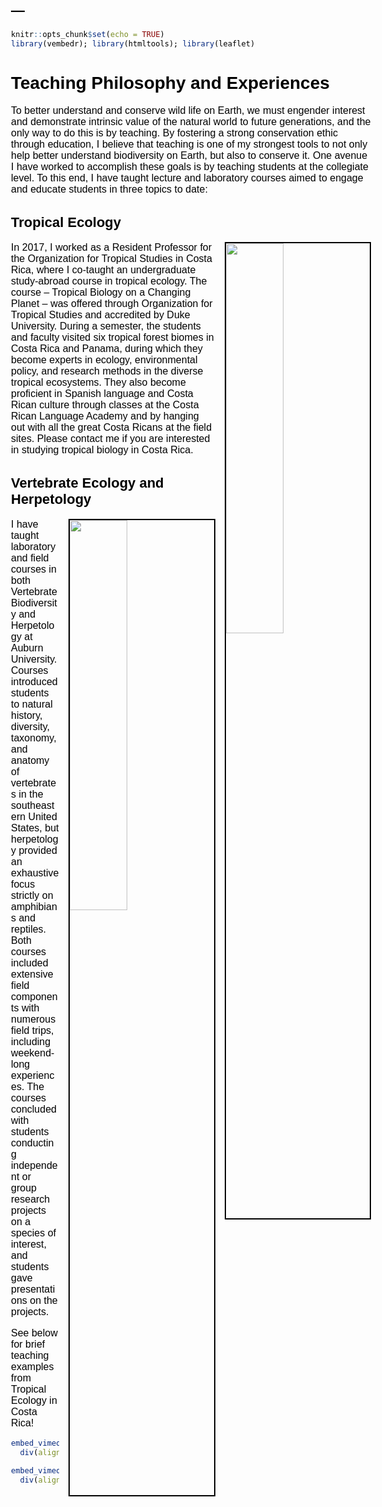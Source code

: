 ---
---

```r
knitr::opts_chunk$set(echo = TRUE)
library(vembedr); library(htmltools); library(leaflet)
```

<link rel="stylesheet" href="styles.css" type="text/css">

<style type="text/css">
body{ /* Normal  */ font-size: 16px; font-family: Arial; color:black}
td {  /* Table  */ font-size: 8px;}
h1.title {font-size: 38px; color: DarkRed;}
h1 { /* Header 1 */ font-size: 28px; color: Black;}
h2 { /* Header 2 */ font-size: 22px; color: Black;}
h3 { /* Header 3 */ font-size: 18px; color: Black;}
code.r{ /* Code block */ font-size: 12px;}
pre { /* Code block - determines code spacing between lines */ font-size: 14px;}
</style>

# Teaching Philosophy and Experiences

To better understand and conserve wild life on Earth, we must engender interest and demonstrate intrinsic value of the natural world to future generations, and the only way to do this is by teaching.  By fostering a strong conservation ethic through education, I believe that teaching is one of my strongest tools to not only help better understand biodiversity on Earth, but also to conserve it. One avenue I have worked to accomplish these goals is by teaching students at the collegiate level. To this end, I have taught lecture and laboratory courses aimed to engage and educate students in three topics to date:

## Tropical Ecology

<img src="images/TropBio-PaloVerde-Federico-Chinchilla.jpg" style="width:40%; border:2px solid; margin-left: 15px" align="right">

In 2017, I worked as a Resident Professor for the Organization for Tropical Studies in Costa Rica, where I co-taught an undergraduate study-abroad course in tropical ecology. The course – Tropical Biology on a Changing Planet – was offered through Organization for Tropical Studies and accredited by Duke University. During a semester, the students and faculty visited six tropical forest biomes in Costa Rica and Panama, during which they become experts in ecology, environmental policy, and research methods in the diverse tropical ecosystems. They also become proficient in Spanish language and Costa Rican culture through classes at the Costa Rican Language Academy and by hanging out with all the great Costa Ricans at the field sites. Please contact me if you are interested in studying tropical biology in Costa Rica.

## Vertebrate Ecology and Herpetology

<img src="images/gang_11mar17_2a.jpg" style="width:40%; border:2px solid; margin-left: 15px" align="right">

I have taught laboratory and field courses in both Vertebrate Biodiversity and Herpetology at Auburn University. Courses introduced students to natural history, diversity, taxonomy, and anatomy of vertebrates in the southeastern United States, but herpetology provided an exhaustive focus strictly on amphibians and reptiles. Both courses included extensive field components with numerous field trips, including weekend-long experiences. The courses concluded with students conducting independent or group research projects on a species of interest, and students gave presentations on the projects.

See below for brief teaching examples from Tropical Ecology in Costa Rica!

```r
embed_vimeo("252555348") %>%
  div(align = "middle")

embed_vimeo("252284774") %>%
  div(align = "middle")
```